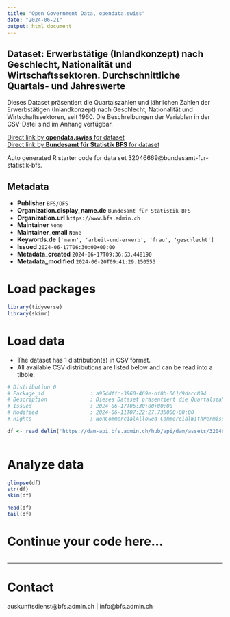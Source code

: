 ```yaml
---
title: "Open Government Data, opendata.swiss"
date: "2024-06-21"
output: html_document
---
```


## Dataset: Erwerbstätige (Inlandkonzept) nach Geschlecht, Nationalität und Wirtschaftssektoren. Durchschnittliche Quartals- und Jahreswerte

Dieses Dataset präsentiert die Quartalszahlen und jährlichen Zahlen der Erwerbstätigen (Inlandkonzept) nach Geschlecht, Nationalität und Wirtschaftssektoren, seit 1960. Die Beschreibungen der Variablen in der CSV-Datei sind im Anhang verfügbar.

[Direct link by **opendata.swiss** for dataset](https://opendata.swiss/de/dataset/erwerbstatige-inlandkonzept-nach-geschlecht-nationalitat-und-wirtschaftssektoren-durchschnittli1)<br>
[Direct link by **Bundesamt für Statistik BFS** for dataset](https://www.bfs.admin.ch/asset/de/ts-x-03.02.01.07)

Auto generated R starter code for data set 32046669@bundesamt-fur-statistik-bfs.

## Metadata

- **Publisher** `BFS/OFS`
- **Organization.display_name.de** `Bundesamt für Statistik BFS`
- **Organization.url** `https://www.bfs.admin.ch`
- **Maintainer** `None`
- **Maintainer_email** `None`
- **Keywords.de** `['mann', 'arbeit-und-erwerb', 'frau', 'geschlecht']`
- **Issued** `2024-06-17T06:30:00+00:00`
- **Metadata_created** `2024-06-17T09:36:53.448190`
- **Metadata_modified** `2024-06-20T09:41:29.150553`


# Load packages

```r

library(tidyverse)
library(skimr)

```

# Load data

-   The dataset has 1 distribution(s) in CSV format.
-   All available CSV distributions are listed below and can be read into a tibble.

```r

# Distribution 0
# Package_id               : a954dffc-3960-469e-bf0b-061d9dacc894
# Description              : Dieses Dataset präsentiert die Quartalszahlen und jährlichen Zahlen der Erwerbstätigen (Inlandkonzept) nach Geschlecht, Nationalität und Wirtschaftssektoren, seit 1960. Die Beschreibungen der Variablen in der CSV-Datei sind im Anhang verfügbar.
# Issued                   : 2024-06-17T06:30:00+00:00
# Modified                 : 2024-06-11T07:22:27.735000+00:00
# Rights                   : NonCommercialAllowed-CommercialWithPermission-ReferenceRequired

df <- read_delim('https://dam-api.bfs.admin.ch/hub/api/dam/assets/32046683/master')



```

# Analyze data

```r

glimpse(df)
str(df)
skim(df)

head(df)
tail(df)

```

# Continue your code here...

```r

```

------------------------------------------------------------------------

# Contact

auskunftsdienst@bfs.admin.ch | info@bfs.admin.ch
